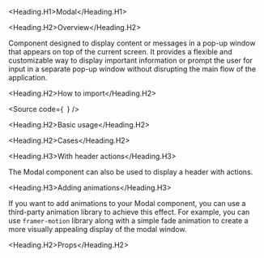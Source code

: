 

<Meta of={Stories} />

<Heading.H1>Modal</Heading.H1>

<Heading.H2>Overview</Heading.H2>

Component designed to display content or messages in a pop-up window that appears on top of the current screen.
It provides a flexible and customizable way to display important information or prompt the user for
input in a separate pop-up window without disrupting the main flow of the application.

<Heading.H2>How to import</Heading.H2>

<Source
  code={`
`}
/>

<Heading.H2>Basic usage</Heading.H2>

<Canvas of={Stories.Base} />

<Heading.H2>Cases</Heading.H2>

<Heading.H3>With header actions</Heading.H3>

The Modal component can also be used to display a header with actions.

<Canvas of={CaseStories.WithHeaderActions} />

<Heading.H3>Adding animations</Heading.H3>

If you want to add animations to your Modal component,
you can use a third-party animation library to achieve this effect.
For example, you can use `framer-motion` library along with a simple fade animation to create a more visually appealing display of the modal window.

<Canvas of={CaseStories.Animated} />

<Heading.H2>Props</Heading.H2>

<ArgTypes of={Stories} />
